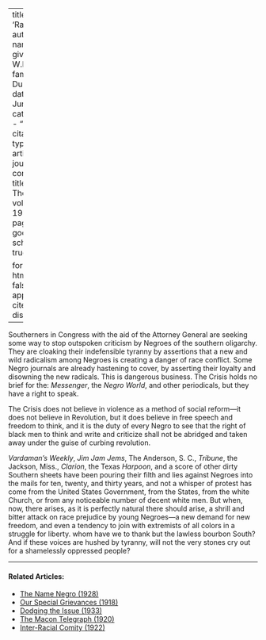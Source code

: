 
---
title: 'Radicals'
author:
  - name:
      given: W.E.B.
      family: Du Bois
date: Jun. 1919
categories: 
  - ""
citation: 
  type: article-journal
  container-title: The Crisis
  volume: 19
  issue: 2
  page: 46
google-scholar: true

format:
  html:
    toc: false
    appendix-cite-as: display
---



Southerners in Congress with the aid of the Attorney General are seeking some way to stop outspoken criticism by Negroes of the southern oligarchy. They are cloaking their indefensible tyranny by assertions that a new and wild radicalism among Negroes is creating a danger of race conflict. Some Negro journals are already hastening to cover, by asserting their loyalty and disowning the new radicals. This is dangerous business. <span class="crisis-title">The Crisis</span> holds no brief for the: *Messenger*, the *Negro World*, and other periodicals, but they have a right to speak. 

<span class="crisis-title">The Crisis</span> does not believe in violence as a method of social reform---it does not believe in Revolution, but it does believe in free speech and freedom to think, and it is the duty of every Negro to see that the right of black men to think and write and criticize shall not be abridged and taken away under the guise of curbing revolution. 

*Vardaman's Weekly*, *Jim Jam Jems*, The Anderson, S. C., *Tribune*, the Jackson, Miss., *Clarion*, the Texas *Harpoon*, and a score of other dirty Southern sheets have been pouring their filth and lies against Negroes into the mails for ten, twenty, and thirty years, and not a whisper of protest has come from the United States Government, from the States, from the white Church, or from any noticeable number of decent white men. But when, now, there arises, as it is perfectly natural there should arise, a shrill and bitter attack on race prejudice by young Negroes---a new demand for new freedom, and even a tendency to join with extremists of all colors in a struggle for liberty. whom have we to thank but the lawless bourbon South? And if these voices are hushed by tyranny, will not the very stones cry out for a shamelessly oppressed people? 

<!-- Similar articles start here -->
<div  class="clear-wrap"></div>
<hr>
#### Related Articles:

* [The Name Negro (1928)](/Volumes/35/03/name_negro.html)
* [Our Special Grievances (1918)](/Volumes/16/05/our_special_greivances.html)
* [Dodging the Issue (1933)](/Volumes/40/02/dodging_the_issue.html)
* [The Macon Telegraph (1920)](/Volumes/19/03/macon_telegraph.html)
* [Inter-Racial Comity (1922)](/Volumes/22/01/inter-racial_comity.html)

<!-- Similar articles end here -->